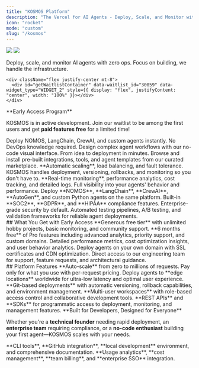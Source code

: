 ```yaml
---
title: "KOSMOS Platform"
description: "The Vercel for AI Agents - Deploy, Scale, and Monitor with Zero Ops"
icon: "rocket"
mode: "custom"
slug: "/kosmos"
---
```


<div className="relative">
  <div className="absolute top-0 lg:-top-16 left-0 right-0">
    <img
      src="https://github.com/mintlify/docs/raw/main/images/hero/background-light.png"
      className="block dark:hidden pointer-events-none"
    />
    <img
      src="https://github.com/mintlify/docs/raw/main/images/hero/background-dark.png"
      className="hidden dark:block pointer-events-none"
    />
  </div>
  <div className="px-4 py-16 lg:py-48 lg:pb-12 max-w-3xl mx-auto">
    <p className="max-w-xl mx-auto px-4 mt-4 text-lg text-center text-gray-500 dark:text-zinc-500">
      Deploy, scale, and monitor AI agents with zero ops. Focus on building, we handle the infrastructure.
    </p>

    <div className="flex justify-center mt-8">
      <div id="getWaitlistContainer" data-waitlist_id="30059" data-widget_type="WIDGET_2" style={{ display: "flex", justifyContent: "center", width: "100%" }}></div>
    </div>
  </div>
</div>

<div className="max-w-6xl mx-auto px-4 py-4">

<Info>
**Early Access Program**

KOSMOS is in active development. Join our waitlist to be among the first users and get **paid features free** for a limited time!
</Info>

<CardGroup cols={3}>
  <Card title="One-Click Deployment" icon="rocket" iconType="solid">
    Deploy NOMOS, LangChain, CrewAI, and custom agents instantly. No DevOps knowledge required.
  </Card>
  <Card title="Visual Agent Builder" icon="palette" iconType="solid">
    Design complex agent workflows with our no-code visual interface. From idea to deployment in minutes.
  </Card>
  <Card title="Integration Marketplace" icon="store" iconType="solid">
    Browse and install pre-built integrations, tools, and agent templates from our curated marketplace.
  </Card>
</CardGroup>

<CardGroup cols={2}>
  <Card title="Zero-Ops Infrastructure" icon="server" iconType="solid">
    **Automatic scaling**, load balancing, and fault tolerance. KOSMOS handles deployment, versioning, rollbacks, and monitoring so you don't have to.
  </Card>
  <Card title="Enterprise-Grade Observability" icon="chart-line" iconType="solid">
    **Real-time monitoring**, performance analytics, cost tracking, and detailed logs. Full visibility into your agents' behavior and performance.
  </Card>
</CardGroup>

<CardGroup cols={3}>
  <Card title="Multi-Framework Support" icon="puzzle-piece" iconType="solid">
    Deploy **NOMOS**, **LangChain**, **CrewAI**, **AutoGen**, and custom Python agents on the same platform.
  </Card>
  <Card title="Compliance & Security" icon="shield-check" iconType="solid">
    Built-in **SOC2**, **GDPR**, and **HIPAA** compliance features. Enterprise-grade security by default.
  </Card>
  <Card title="Testing & Validation" icon="flask" iconType="solid">
    Automated testing pipelines, A/B testing, and validation frameworks for reliable agent deployments.
  </Card>
</CardGroup>
<br/>
## What You Get with Early Access

<CardGroup cols={2}>
  <Card title="Free Tier Forever" icon="gift" iconType="solid" color="#059669">
    **Generous free tier** with unlimited hobby projects, basic monitoring, and community support.
  </Card>
  <Card title="Pro Features Free" icon="crown" iconType="solid" color="#f59e0b">
    **6 months free** of Pro features including advanced analytics, priority support, and custom domains.
  </Card>
</CardGroup>

<CardGroup cols={3}>
  <Card title="Advanced Analytics" icon="chart-bar" iconType="solid">
    Detailed performance metrics, cost optimization insights, and user behavior analytics.
  </Card>
  <Card title="Custom Domains" icon="globe" iconType="solid">
    Deploy agents on your own domain with SSL certificates and CDN optimization.
  </Card>
  <Card title="Priority Support" icon="headset" iconType="solid">
    Direct access to our engineering team for support, feature requests, and architectural guidance.
  </Card>
</CardGroup>

<br/>
## Platform Features

<CardGroup cols={2}>
  <Card title="Instant Scaling" icon="trending-up" iconType="solid">
    **Auto-scale** from zero to millions of requests. Pay only for what you use with per-request pricing.
  </Card>
  <Card title="Global Edge Network" icon="globe" iconType="solid">
    Deploy agents to **edge locations** worldwide for ultra-low latency and optimal user experience.
  </Card>
</CardGroup>

<CardGroup cols={3}>
  <Card title="Version Management" icon="git-branch" iconType="solid">
    **Git-based deployments** with automatic versioning, rollback capabilities, and environment management.
  </Card>
  <Card title="Team Collaboration" icon="users" iconType="solid">
    **Multi-user workspaces** with role-based access control and collaborative development tools.
  </Card>
  <Card title="API-First Design" icon="code" iconType="solid">
    **REST APIs** and **SDKs** for programmatic access to deployment, monitoring, and management features.
  </Card>
</CardGroup>

<Info>
**Built for Developers, Designed for Everyone**

Whether you're a **technical founder** needing rapid deployment, an **enterprise team** requiring compliance, or a **no-code enthusiast** building your first agent—KOSMOS scales with your needs.
</Info>

<CardGroup cols={2}>
  <Card title="Developer Experience" icon="code" iconType="solid" color="#3b82f6">
    **CLI tools**, **GitHub integration**, **local development** environment, and comprehensive documentation.
  </Card>
  <Card title="Business Ready" icon="briefcase" iconType="solid" color="#8b5cf6">
    **Usage analytics**, **cost management**, **team billing**, and **enterprise SSO** integration.
  </Card>
</CardGroup>

</div>

<link rel="stylesheet" type="text/css" href="https://prod-waitlist-widget.s3.us-east-2.amazonaws.com/getwaitlist.min.css"/>
<script src="https://prod-waitlist-widget.s3.us-east-2.amazonaws.com/getwaitlist.min.js"></script>
